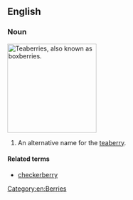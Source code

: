 ==English==

===Noun===
{{wikipedia}}
[[Image:Gaultheria procumbens.JPG|thumb|right|200px|Teaberries, also known as boxberries.]]
{{en-noun|boxberries}}
# An alternative name for the [[teaberry]].

====Related terms====
* [[checkerberry]]
[[Category:en:Berries]]